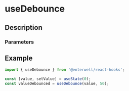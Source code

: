 
# useDebounce

## Description

<ComponentDescription name="useDebounce" />

### Parameters

<ComponentParameters name="useDebounce" />

## Example

```ts filename="example.ts" {4}
import { useDebounce } from '@enterwell/react-hooks';

const [value, setValue] = useState(0);
const valueDebounced = useDebounce(value, 50);
```